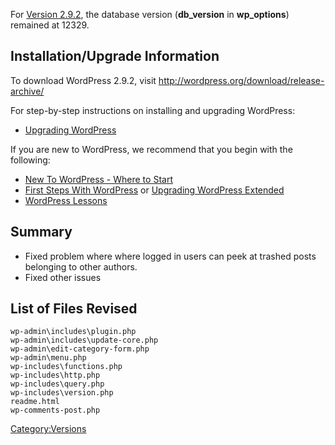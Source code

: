 {{Languages|
{{en|Version 2.9.2}}
{{ja|Version 2.9.2}}
{{pt-br|Versão 2.9.2}}
}}

For [[Version_2.9.2|Version 2.9.2]], the database version ('''db_version''' in '''wp_options''') remained at 12329.

==Installation/Upgrade Information==
To download WordPress 2.9.2, visit http://wordpress.org/download/release-archive/

For step-by-step instructions on installing and upgrading WordPress:

* [[Upgrading WordPress]]

If you are new to WordPress, we recommend that you begin with the following:
* [[New To WordPress - Where to Start]]
* [[First Steps With WordPress]] or [[Upgrading WordPress Extended]]
* [[WordPress Lessons]]

== Summary ==
* Fixed problem where where logged in users can peek at trashed posts belonging to other authors.
* Fixed other issues 

==List of Files Revised==
<pre>
wp-admin\includes\plugin.php      
wp-admin\includes\update-core.php 
wp-admin\edit-category-form.php
wp-admin\menu.php              
wp-includes\functions.php
wp-includes\http.php
wp-includes\query.php
wp-includes\version.php
readme.html            
wp-comments-post.php  
</pre>

{{Versions}}

[[Category:Versions]]